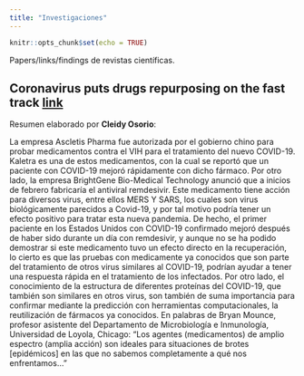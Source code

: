 ```yaml
---
title: "Investigaciones"
---
```


```r
knitr::opts_chunk$set(echo = TRUE)
```

Papers/links/findings de revistas científicas. 

## Coronavirus puts drugs repurposing on the fast track [link](https://www.nature.com/articles/d41587-020-00003-1) 

Resumen elaborado por **Cleidy Osorio**:

La empresa Ascletis Pharma fue autorizada por el gobierno chino para probar medicamentos contra el VIH para el tratamiento del nuevo COVID-19. Kaletra es una de estos medicamentos, con la cual se reportó que un paciente con COVID-19 mejoró rápidamente con dicho fármaco. Por otro lado, la empresa BrightGene Bio-Medical Technology anunció que a inicios de febrero fabricaría el antiviral remdesivir. Este medicamento tiene acción para diversos virus, entre ellos MERS Y SARS, los cuales son virus biológicamente parecidos a Covid-19, y por tal motivo podría tener un efecto positivo para tratar esta nueva pandemia. De hecho, el primer paciente en los Estados Unidos con COVID-19 confirmado mejoró después de haber sido durante un día con remdesivir, y aunque no se ha podido demostrar si este medicamento tuvo un efecto directo en la recuperación, lo cierto es que las pruebas con medicamente ya conocidos que son parte del tratamiento de otros virus similares al COVID-19, podrían ayudar a tener una respuesta rápida en el tratamiento de los infectados.
Por otro lado, el conocimiento de la estructura de diferentes proteínas del COVID-19, que también son similares en otros virus, son también de suma importancia para confirmar mediante la predicción con herramientas computacionales, la reutilización de fármacos ya conocidos.
 En palabras de Bryan Mounce, profesor asistente del Departamento de Microbiología e Inmunología, Universidad de Loyola, Chicago: "Los agentes (medicamentos) de amplio espectro (amplia acción) son ideales para situaciones de brotes [epidémicos] en las que no sabemos completamente a qué nos enfrentamos…"





